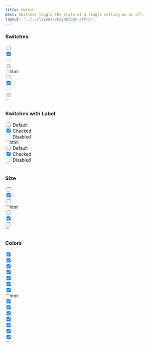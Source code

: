 ```yaml
---
title: Switch
desc: Switches toggle the state of a single setting on or off.
layout: "../../layouts/LayoutDoc.astro"
---
```



### Switches

<Example>
  <div slot='preview' class="flex gap-2">
    <div for="switchDefault" class="form-switch">
      <input class="form-check-input" type="checkbox" value="" id="switchDefault" />
    </div>
    <div for="switchChecked" class="form-switch">
      <input class="form-check-input" type="checkbox" value="" id="switchChecked" checked />
    </div>
    <div for="switchDisabled" class="form-switch">
      <input class="form-check-input" type="checkbox" value="" id="switchDisabled" disabled />
    </div>
    <div for="switchCheckedDisabled" class="form-switch">
      <input class="form-check-input" type="checkbox" value="" id="switchCheckedDisabled" disabled checked />
    </div>
  </div>
  <div slot="code">
    ```html
    <div for="switchDefault" class="form-switch">
      <input class="form-check-input" type="checkbox" value="" id="switchDefault" />
    </div>
    <div for="switchChecked" class="form-switch">
      <input class="form-check-input" type="checkbox" value="" id="switchChecked" checked />
    </div>
    <div for="switchDisabled" class="form-switch">
      <input class="form-check-input" type="checkbox" value="" id="switchDisabled" disabled />
    </div>
    <div for="switchCheckedDisabled" class="form-switch">
      <input class="form-check-input" type="checkbox" value="" id="switchCheckedDisabled" disabled checked />
    </div>
    ```
  </div>
</Example>

### Switches with Label

<Example>
  <div slot='preview' class="space-y-2">
    <div for="switchLabel" class="form-check form-switch">
      <input class="form-check-input" type="checkbox" value="" id="switchLabel" />
      <label for="switchLabel" class="form-check-label">Default</label>
    </div>
    <div for="switchCheckedLabel" class="form-check form-switch">
      <input class="form-check-input" type="checkbox" value="" id="switchCheckedLabel" checked />
      <label for="switchCheckedLabel" class="form-check-label">Checked</label>
    </div>
    <div for="switchDisabledLabel" class="form-check form-switch">
      <input class="form-check-input" type="checkbox" value="" id="switchDisabledLabel" disabled />
      <label for="switchDisabledLabel" class="form-check-label">Disabled</label>
    </div>
  </div>
  <div slot="code">
    ```html
    <div for="switchLabel" class="form-check form-switch">
      <input class="form-check-input" type="checkbox" value="" id="switchLabel" />
      <label for="switchLabel" class="form-check-label">Default</label>
    </div>
    <div for="switchCheckedLabel" class="form-check form-switch">
      <input class="form-check-input" type="checkbox" value="" id="switchCheckedLabel" checked />
      <label for="switchCheckedLabel" class="form-check-label">Checked</label>
    </div>
    <div for="switchDisabledLabel" class="form-check form-switch">
      <input class="form-check-input" type="checkbox" value="" id="switchDisabledLabel" disabled />
      <label for="switchDisabledLabel" class="form-check-label">Disabled</label>
    </div>
    ```
  </div>
</Example>

### Size

<Example>
  <div slot='preview' class="flex items-center gap-2">
    <div for="switchSmall" class="form-switch">
      <input class="form-check-input form-check-sm" type="checkbox" value="" id="switchSmall" />
    </div>
    <div for="switchMedium" class="form-switch">
      <input class="form-check-input" type="checkbox" value="" id="switchMedium" checked />
    </div>
    <div for="switchLarge" class="form-switch">
      <input class="form-check-input form-check-lg" type="checkbox" value="" id="switchLarge" />
    </div>
  </div>
  <div slot="code">
    ```html
    <div for="switchSmall" class="form-switch">
      <input class="form-check-input form-check-sm" type="checkbox" value="" id="switchSmall" />
    </div>
    <div for="switchMedium" class="form-switch">
      <input class="form-check-input" type="checkbox" value="" id="switchMedium" checked />
    </div>
    <div for="switchLarge" class="form-switch">
      <input class="form-check-input form-check-lg" type="checkbox" value="" id="switchLarge" />
    </div>
    ```
  </div>
</Example>

### Colors

<Example>
  <div slot='preview' class="flex gap-2">
    <div for="switchPrimary" class="form-switch">
      <input class="form-check-input" type="checkbox" value="" id="switchPrimary" checked />
    </div>
    <div for="switchSecondary" class="form-switch">
      <input class="form-check-input form-check-secondary" type="checkbox" value="" id="switchSecondary" checked />
    </div>
    <div for="switchInfo" class="form-switch">
      <input class="form-check-input form-check-info" type="checkbox" value="" id="switchInfo" checked />
    </div>
    <div for="switchSuccess" class="form-switch">
      <input class="form-check-input form-check-success" type="checkbox" value="" id="switchSuccess" checked />
    </div>
    <div for="switchWarning" class="form-switch">
      <input class="form-check-input form-check-warning" type="checkbox" value="" id="switchWarning" checked />
    </div>
    <div for="switchError" class="form-switch">
      <input class="form-check-input form-check-error" type="checkbox" value="" id="switchError" checked />
    </div>
    <div for="switchNeutral" class="form-switch">
      <input class="form-check-input form-check-neutral" type="checkbox" value="" id="switchNeutral" checked />
    </div>
  </div>
  <div slot="code">
    ```html
    <div for="switchPrimary" class="form-switch">
      <input class="form-check-input" type="checkbox" value="" id="switchPrimary" checked />
    </div>
    <div for="switchSecondary" class="form-switch">
      <input class="form-check-input form-check-secondary" type="checkbox" value="" id="switchSecondary" checked />
    </div>
    <div for="switchInfo" class="form-switch">
      <input class="form-check-input form-check-info" type="checkbox" value="" id="switchInfo" checked />
    </div>
    <div for="switchSuccess" class="form-switch">
      <input class="form-check-input form-check-success" type="checkbox" value="" id="switchSuccess" checked />
    </div>
    <div for="switchWarning" class="form-switch">
      <input class="form-check-input form-check-warning" type="checkbox" value="" id="switchWarning" checked />
    </div>
    <div for="switchError" class="form-switch">
      <input class="form-check-input form-check-error" type="checkbox" value="" id="switchError" checked />
    </div>
    <div for="switchNeutral" class="form-switch">
      <input class="form-check-input form-check-neutral" type="checkbox" value="" id="switchNeutral" checked />
    </div>
    ```
  </div>
</Example>
